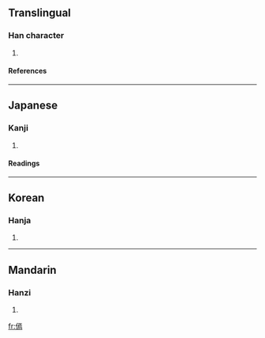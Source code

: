 ==Translingual==
===Han character===
{{Han char|rad=人|as=11|sn=13|four=2122<sub>7</sub>|canj=人一卜火 (OMYF)}}
# {{defn|Han}}
====References====
{{Han ref|kx=0115.110|dkj=01039|dj=0245.090|hdz=10207.130|uh=50BF|ud=20671|bh=DCB5|bd=56501}}
----
==Japanese==
===Kanji===
{{ja-kanji|grade=|rs=人11}}
# {{defn|Japanese}}
====Readings====
{{ja-readings|on=[[えん]] (en), [[いん]] (in), [[おん]] (on)|kun=[[かけねおする]] (kakeneosuru)}}
----
==Korean==
===Hanja===
{{ko-hanja|hangeul=언|rv=eon|mr=ŏn}}
# {{defn|Korean}}
----
==Mandarin==
===Hanzi===
{{cmn-hanzi|pin=[[yàn]] (yan4)|wg=yen<sup>4</sup>}}
# {{defn|Mandarin}}

[[fr:傿]]